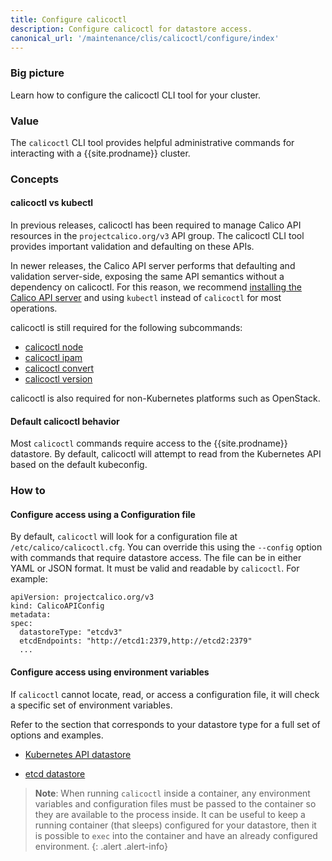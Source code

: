 ```yaml
---
title: Configure calicoctl
description: Configure calicoctl for datastore access.
canonical_url: '/maintenance/clis/calicoctl/configure/index'
---
```


### Big picture

Learn how to configure the calicoctl CLI tool for your cluster.

### Value

The `calicoctl` CLI tool provides helpful administrative commands for interacting with a {{site.prodname}} cluster.

### Concepts

#### calicoctl vs kubectl

In previous releases, calicoctl has been required to manage Calico API resources in the `projectcalico.org/v3` API group. The calicoctl CLI tool provides important validation and defaulting on these APIs. 

In newer releases, the Calico API server performs that defaulting and validation server-side, exposing the same API semantics without a dependency on calicoctl. For this reason, we recommend 
[installing the Calico API server]({{site.baseurl}}/maintenance/install-apiserver) and using `kubectl` instead of `calicoctl` for most operations.

calicoctl is still required for the following subcommands:

- [calicoctl node]({{site.baseurl}}/reference/calicoctl/node)
- [calicoctl ipam]({{site.baseurl}}/reference/calicoctl/ipam)
- [calicoctl convert]({{site.baseurl}}/reference/calicoctl/convert)
- [calicoctl version]({{site.baseurl}}/reference/calicoctl/version)

calicoctl is also required for non-Kubernetes platforms such as OpenStack.

#### Default calicoctl behavior

Most `calicoctl` commands require access to the {{site.prodname}} datastore. By default, calicoctl
will attempt to read from the Kubernetes API based on the default kubeconfig.

### How to

#### Configure access using a Configuration file

By default, `calicoctl` will look for a configuration file at `/etc/calico/calicoctl.cfg`. You can override this using the `--config` option with commands that require datastore access. 
The file can be in either YAML or JSON format. It must be valid and readable by `calicoctl`. For example:

   ```
   apiVersion: projectcalico.org/v3
   kind: CalicoAPIConfig
   metadata:
   spec:
     datastoreType: "etcdv3"
     etcdEndpoints: "http://etcd1:2379,http://etcd2:2379"
     ...
   ```

#### Configure access using environment variables

If `calicoctl` cannot locate, read, or access a configuration file, it will check a specific set of environment variables.

Refer to the section that corresponds to your datastore type for a full set of options
and examples.

- [Kubernetes API datastore](/maintenance/clis/calicoctl/configure/kdd)

- [etcd datastore](/maintenance/clis/calicoctl/configure/etcd)

> **Note**: When running `calicoctl` inside a container, any environment variables and
> configuration files must be passed to the container so they are available to
> the process inside. It can be useful to keep a running container (that sleeps) configured
> for your datastore, then it is possible to `exec` into the container and have an
> already configured environment.
{: .alert .alert-info}
